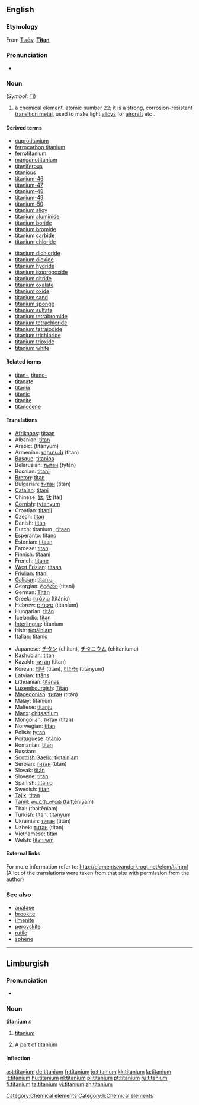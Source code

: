 ==English==

{{elements|Ti|scandium|Sc|vanadium|V}}

===Etymology===
From {{etyl|el}} [[Τιτάν]], '''[[Titan]]'''

===Pronunciation===
* {{audio|en-us-titanium.ogg|Audio (US)}}

===Noun===
{{en-noun|-}} (''Symbol'': [[Ti]])
{{wikipedia}}

# a [[chemical element]], [[atomic number]] 22; it is a strong, corrosion-resistant [[transition metal]], used to make light [[alloy]]s for [[aircraft]] etc .

====Derived terms====
{{top2}}
* [[cuprotitanium]]
* [[ferrocarbon titanium]]
* [[ferrotitanium]]
* [[manganotitanium]]
* [[titaniferous]]
* [[titanious]]
* [[titanium-46]]
* [[titanium-47]]
* [[titanium-48]]
* [[titanium-49]]
* [[titanium-50]]
* [[titanium alloy]]
* [[titanium aluminide]]
* [[titanium boride]]
* [[titanium bromide]]
* [[titanium carbide]]
* [[titanium chloride]]
{{mid2}}
* [[titanium dichloride]]
* [[titanium dioxide]]
* [[titanium hydride]]
* [[titanium isopropoxide]]
* [[titanium nitride]]
* [[titanium oxalate]]
* [[titanium oxide]]
* [[titanium sand]]
* [[titanium sponge]]
* [[titanium sulfate]]
* [[titanium tetrabromide]]
* [[titanium tetrachloride]]
* [[titanium tetraiodide]]
* [[titanium trichloride]]
* [[titanium trioxide]]
* [[titanium white]]
{{bottom}}

====Related terms====
* [[titan-]], [[titano-]]
* [[titanate]]
* [[titania]]
* [[titanic]]
* [[titanite]]
* [[titanocene]]

====Translations====
{{top}}
* [[Afrikaans]]: [[titaan]]
* Albanian: [[titan]]
* Arabic: {{Arab|[[تيتانيوم]]}} (titányum) {{m}}
* Armenian: [[տիտան]] (titan)
* [[Basque]]: [[titanioa]]
* Belarusian: [[тытан]] (tytán) {{m}}
* Bosnian: [[titanij]]
* [[Breton]]: [[titan]]
* Bulgarian: [[титан]] (titán) {{m}}
* [[Catalan]]: [[titani]]
* Chinese: [[鈦]], [[钛]] (tài)
* [[Cornish]]: [[tytanyum]]
* Croatian: [[titanij]]
* Czech: [[titan]] {{m}}
* Danish: [[titan]]
* Dutch: titanium {{n}}, [[titaan]] {{n}}
* Esperanto: [[titano]]
* Estonian: [[titaan]]
* Faroese: [[titan]]
* Finnish: [[titaani]]
* French: [[titane]] {{m}}
* [[West Frisian]]: [[titaan]]
* [[Friulian]]: [[titani]]
* [[Galician]]: [[titanio]]
* Georgian: [[ტიტანი]] (titani)
* German: [[Titan]] {{n}}
* Greek: [[τιτάνιο]] (titánio) {{n}}
* Hebrew: [[טיטניום]] (titánium)
* Hungarian: [[titán]]
* Icelandic: [[titan]]
* [[Interlingua]]: titanium
* Irish: [[tíotáiniam]]
* Italian: [[titanio]] {{m}}
{{mid}}
* Japanese: [[チタン]] (chitan), [[チタニウム]] (chitaniumu)
* [[Kashubian]]: [[titan]]
* Kazakh: [[титан]] (titan)
* Korean: [[티탄]] (titan), [[티타늄]] (titanyum)
* Latvian: [[titāns]]
* Lithuanian: [[titanas]]
* [[Luxembourgish]]: [[Titan]]
* [[Macedonian]]: [[титан]] (titán) {{m}}
* Malay: titanium
* Maltese: [[titanju]]
* [[Manx]]: [[çhitaanium]]
* Mongolian: [[титан]] (titan)
* Norwegian: [[titan]]
* Polish: [[tytan]] {{m}}
* Portuguese: [[titânio]] {{m}}
* Romanian: [[titan]] {{n}}
* Russian: {{t|ru|титан|tr=titán|m}}
* [[Scottish Gaelic]]: [[tìotainiam]]
* Serbian: [[титан]] (titan) {{m}}
* Slovak: [[titán]]
* Slovene: [[titan]]
* Spanish: [[titanio]] {{m}}
* Swedish: [[titan]] {{n}}
* [[Tajik]]: [[titan]]
* [[Tamil]]: [[டைட்டேனியம்]] (ţaiţţēniyam)
* Thai: {{Thai|[[ไทเทเนียม]]}} (thaitēniam)
* Turkish: [[titan]], [[titanyum]]
* Ukrainian: [[титан]] (titán) {{m}}
* Uzbek: [[титан]] (titan)
* Vietnamese: [[titan]]
* Welsh: [[titaniwm]]
{{bottom}}

====External links====
For more information refer to:
http://elements.vanderkrogt.net/elem/ti.html
(A lot of the translations were taken from that site with permission from the author)

===See also===
* [[anatase]]
* [[brookite]]
* [[ilmenite]]
* [[perovskite]]
* [[rutile]]
* [[sphene]]

----

==Limburgish==

===Pronunciation===
* {{IPA|[ti˧ˈcaː˨ɲɔ˧m]|lang=li}}

===Noun===
'''titanium''' ''n''

# {{uncountable|lang=li}} [[titanium#English|titanium]]
# A [[part]] of titanium

====Inflection====
{{li-noun-um|titani}}

[[Category:Chemical elements]]
[[Category:li:Chemical elements]]

[[ast:titanium]]
[[de:titanium]]
[[fr:titanium]]
[[io:titanium]]
[[kk:titanium]]
[[la:titanium]]
[[lt:titanium]]
[[hu:titanium]]
[[nl:titanium]]
[[pl:titanium]]
[[pt:titanium]]
[[ru:titanium]]
[[fi:titanium]]
[[ta:titanium]]
[[vi:titanium]]
[[zh:titanium]]